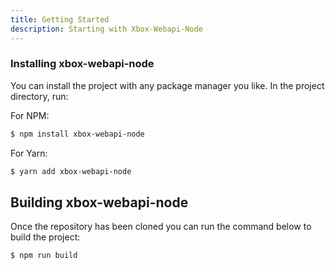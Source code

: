 ```yaml
---
title: Getting Started
description: Starting with Xbox-Webapi-Node
---
```


### Installing xbox-webapi-node

You can install the project with any package manager you like. In the project directory, run:

For NPM:
```sh
$ npm install xbox-webapi-node
```

For Yarn:
```sh
$ yarn add xbox-webapi-node
```

## Building xbox-webapi-node

Once the repository has been cloned you can run the command below to build the project:

```sh
$ npm run build
```